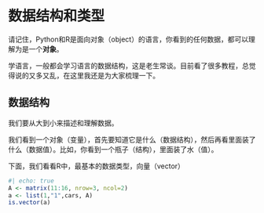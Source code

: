 # 数据结构和类型

请记住，Python和R是面向对象（object）的语言，你看到的任何数据，都可以理解为是一个**对象**。

学语言，一般都会学习语言的数据结构，这是老生常谈。目前看了很多教程，总觉得说的又多又乱，在这里我还是为大家梳理一下。

## 数据结构

:::{.callout-tip}
我们要从大到小来描述和理解数据。
:::

我们看到一个对象（变量），首先要知道它是什么（数据结构），然后再看里面装了什么（数据值）。比如，你看到一个瓶子（结构），里面装了水（值）。

下面，我们看看R中，最基本的数据类型，向量（vector）

```r
#| echo: true
A <- matrix(11:16, nrow=3, ncol=2)
a <- list(1,"1",cars, A)
is.vector(a)

```


